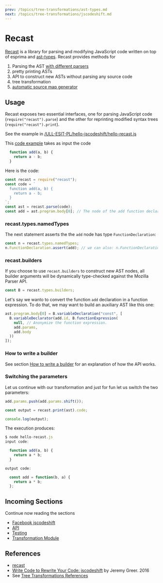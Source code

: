 ```yaml
---
prev: /topics/tree-transformations/ast-types.md
next: /topics/tree-transformations/jscodeshift.md
---
```

# Recast  

[Recast](https://github.com/benjamn/recast) is a library for parsing and modifying JavaScript code written on top of esprima and [ast-types][]. 
Recast provides methods for 

1. Parsing the AST [with different parsers](https://github.com/benjamn/recast#using-a-different-parser)
2. pretty printing ASTs
3. API to construct new ASTs without parsing any source code
4. tree transformation
5. [automatic source map generator](https://github.com/benjamn/recast#source-maps)

## Usage

Recast exposes two essential interfaces, one for parsing JavaScript code (`require("recast").parse`) and the other for reprinting modified syntax trees (`require("recast").print`).

See the example in [/ULL-ESIT-PL/hello-jscodeshift/hello-recast.js](https://github.com/ULL-ESIT-PL/hello-jscodeshift/blob/master/hello-recast.js)

This [code example](https://github.com/ULL-ESIT-PL/hello-jscodeshift/blob/master/hello-recast.js) takes as input the code 

```js 
  function add(a, b) {
    return a - b;
  }
```

Here is the code:

```js
const recast = require("recast");
const code = `
  function add(a, b) {
    return a - b;
  }
`;
const ast = recast.parse(code);
const add = ast.program.body[0]; // The node of the add function declaration
```

### recast.types.namedTypes

The next statement asserts the the `add` node has type `FunctionDeclaration`:

```js
const n = recast.types.namedTypes;
n.FunctionDeclaration.assert(add); // we can also: n.FunctionDeclaration.check(add)
```

### recast.builders

If you choose to use `recast.builders` to construct new AST nodes, all builder
arguments will be dynamically type-checked against the Mozilla Parser API.

```js
const B = recast.types.builders;
```

Let's say we wanto to convert the function `add` declaration in a function expression.
To do that, we may want to build an auxiliary AST like this one:

```js
ast.program.body[0] = B.variableDeclaration("const", [
  B.variableDeclarator(add.id, B.functionExpression(
    null, // Anonymize the function expression.
    add.params,
    add.body
  ))
]);
```

### How to write a builder

See section [How to write a builder](ast-types-standard-description) for an explanation of how the API works.

### Switching the parameters

Let us continue with our transformation and just for fun let us switch the two parameters:

```js
add.params.push(add.params.shift());

const output = recast.print(ast).code;

console.log(output);
```

The execution produces:

```js
$ node hello-recast.js 
input code:

  function add(a, b) {
    return a * b;
  }

output code:

  const add = function(b, a) {
    return a * b;
  };
```

## Incoming Sections

Continue now reading the sections

* [Facebook jscodeshift](jscodeshift)
* [API](jscodeshift-api)
* [Testing](jscodeshift-testing)
* [Transformation Module](jscodeshift-transformation-module)

## References

* [recast](https://github.com/benjamn/recast)
* [Write Code to Rewrite Your Code: jscodeshift](https://www.toptal.com/javascript/write-code-to-rewrite-your-code) by Jeremy Greer. 2016
* See [Tree  Transformations References](/topics/tree-transformations/tree-transformations-references)

[npm]: https://www.npmjs.com/
[Mozilla Parser API]: https://developer.mozilla.org/en-US/docs/Mozilla/Projects/SpiderMonkey/Parser_API
[recast]: https://github.com/benjamn/recast
[ast-types]: https://github.com/benjamn/ast-types
[ast-explorer]: http://astexplorer.net/
[collections]: https://github.com/facebook/jscodeshift/wiki/jscodeshift-Documentation#collections
[nodepaths]: https://github.com/facebook/jscodeshift/wiki/jscodeshift-Documentation#nodepaths
[node]: https://github.com/facebook/jscodeshift/wiki/jscodeshift-Documentation#node-1
[variableDeclarator]: https://github.com/facebook/jscodeshift/wiki/jscodeshift-Documentation#variabledeclarator
